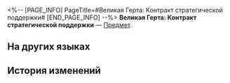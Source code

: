 <%-- [PAGE_INFO]
PageTitle=#Великая Герта: Контракт стратегической поддержки#
[END_PAGE_INFO] --%>
{{Предмет Инфобокс
|id          = 311000
|Изображение = Предмет Великая Герта- Контракт стратегической поддержки.png
|Тип         = 
|Инвентарь   = 
|Редкость    = 5
|Эффект      = 
|Описание    = Договор о стратегической поддержке между Великой Гертой и экспрессом. Она увеличила свою помощь экспрессу в обмен на сокровища, найденные на Пути Освоения.
}}
'''Великая Герта: Контракт стратегической поддержки''' — [[Предмет]].

==На других языках==
{{На других языках
|en   = The Herta Contract: Strategic Support
|zhs  = 大黑塔•战略支援协议
|zht  = 大黑塔•戰略支援協議
|ja   = マダム・ヘルタ・戦略的支援協定
|ko   = 더 헤르타•전략 지원 협의
|es   = Sra. Herta - Contrato de apoyo estratégico
|fr   = Contrat de soutien stratégique de la Grande Herta
|ru   = Великая Герта: Контракт стратегической поддержки
|th   = ท่าน Herta - สนับสนุนด้านกลยุทธ์
|vi   = Đại Herta-Thỏa Thuận Hỗ Trợ Chiến Lược
|de   = Vertrag der Großen Herta – Strategische Unterstützung
|id   = The Herta Contract: Strategic Support
|pt   = Contrato de A Herta: Suporte Estratégico
}}

==История изменений==
{{История изменений|3.5}}